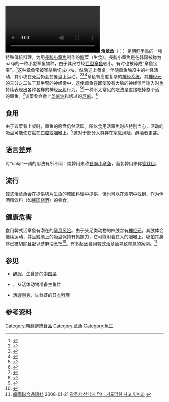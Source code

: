 {{multiple issues|
{{校对翻译|en}}
{{暂定名称}}
{{Refimprove|time=2019-04-23T14:16:59+00:00}}
}}
{{Infobox food
| name             = ''San-nakji''
| image            = Korean.cuisine-Sannakji.hoe-01.jpg
| caption          = 
| alternate_name   = 
| country          = [[朝鲜_(称谓)|朝鲜]]
| region           = 
| national_cuisine = [[韓國料理|韓國料理]]
| creator          = 
| year             = 
| mintime          = 
| maxtime          = 
| type             = [[膾_(韓國)|膾]]
| course           = 
| served           = 
| main_ingredient  = [[長腕小章魚|長腕小章魚]]
| minor_ingredient = 
| variations       = 
| serving_size     = 100 g
| calories         = 
| protein          = 
| fat              = 
| carbohydrate     = 
| glycemic_index   = 
| similar_dish     = 
| other            = 
}}
{{Infobox Korean name
| title      = Korean name
| hangul     = {{lang|ko|산낙지}}
| hanja      = 
| rr         = san-nakji
| mr         = san-nakchi
| koreanipa  = {{IPA-ko|san.nak̚.t͈ɕi|}}
}}
[[File:Sannakji_-_Writhe.ogv|thumb]]
'''活章魚'''（{{lang-ko|산낙지}}；{{lang-en|San-nakji}}）是[[朝鮮半島|朝鮮半島]]的一種特殊傳統料理，为用[[長腕小章魚|長腕小章魚]]制作的[[膾_(韓國)|膾]]菜（生食）。長腕小章魚是在韩国被称为nakji的一种小型章鱼物种，由于其尺寸较[[北太平洋巨型章魚|巨型章鱼]]较小，有时也被译成“章鱼宝宝”。<ref name="SKLD">{{Cite web|url=http://stdweb2.korean.go.kr/search/View.jsp?idx=11991|title=san-nakji|website={{tsl|en|Standard Korean Language Dictionary}}|publisher=[[韓國國立國語院|韓國國立國語院]]|language=ko|script-title=ko:산낙지|access-date=22 February 2017|archive-date=2017-09-03|archive-url=https://web.archive.org/web/20170903075355/http://stdweb2.korean.go.kr/search/View.jsp?idx=11991|dead-url=no}}</ref>这种章鱼常被宰杀后切成小块，然后送上餐桌。伴随章鱼触须中的神经活动，其小块在死后仍会在餐盘上运动。<ref>{{Cite news|url=http://www.nydailynews.com/new-york/queens/korean-restaurant-live-octopus-dish-animal-rights-activists-squirming-article-1.444306|title=Korean restaurant's live Octopus dish has animal rights activists squirming|last=Rosen|first=Daniel Edward|date=4 May 2010|work=[[紐約每日新聞|紐約每日新聞]]|access-date=3 June 2017|archive-date=2019-02-11|archive-url=https://web.archive.org/web/20190211222854/https://www.nydailynews.com/new-york/queens/korean-restaurant-live-octopus-dish-animal-rights-activists-squirming-article-1.444306|dead-url=no}}</ref><ref>{{Cite news|url=http://www.koreatimes.co.kr/www/news/biz/2017/05/123_65910.html|title=Clash of culture? Sannakji angers US animal activists|last=Han|first=Jane|date=14 May 2010|work=[[韓國時報|韓國時報]]|access-date=4 June 2017|archive-date=2019-12-20|archive-url=https://web.archive.org/web/20191220102536/http://www.koreatimes.co.kr/www/news/biz/2017/05/123_65910.html|dead-url=no}}</ref><ref>{{Cite news|url=https://munchies.vice.com/en_us/article/eating-a-live-octopus-wasnt-nearly-as-difficult-as-it-sounds|title=Eating a Live Octopus Wasn't Nearly as Difficult As It Sounds|last=Compton|first=Natalie B.|date=17 June 2016|work=Munchies|access-date=4 June 2017|publisher=[[Vice传媒有限公司|VICE]]}}</ref>章鱼有高度复杂的[[神经系统|神经系统]]，其[[神经元|神经元]]的三分之二位于其手臂的神经索中，这使章鱼在即使没有大脑的神经信号输入时也持续表现出各种各样的神经[[反射_(生理学)|反射]]行为。<ref>{{cite journal|year=2012|title=An Embodied View of Octopus Neurobiology|journal=Current Biology|volume=22|issue=20|pages=R887–R892|doi=10.1016/j.cub.2012.09.001|pmid=23098601|author=Hochner, B.}}</ref><ref>{{cite journal|last2=Sagiv-Zohar|first2=R.|last3=Aharonov|first3=R.|last4=Engel|first4=Y.|last5=Hochner|first5=B.|last6=Flash|first6=T.|year=2005|title=Dynamic model of the octopus arm. I. Biomechanics of the octopus reaching movement|url=https://archive.org/details/sim_journal-of-neurophysiology_2005-08_94_2/page/1443|journal=J. Neurophysiol.|volume=94|issue=2|pages=1443–58|doi=10.1152/jn.00684.2004|pmid=15829594|first1=Y.|last1=Yekutieli}}</ref>一种不太常见的吃法是直接吃掉整个活的章鱼。<ref>{{Citation|title=Eating Live Octopus|url=https://video.nationalgeographic.com/video/skorea-liveoctopus-pp|accessdate=2018-01-13|archive-date=2018-01-13|archive-url=https://web.archive.org/web/20180113150226/https://video.nationalgeographic.com/video/skorea-liveoctopus-pp|dead-url=no}}</ref>该菜肴会撒上[[芝麻油|芝麻油]]和烤过的[[芝麻|芝麻]]。<ref>{{Cite news|url=https://www.theguardian.com/lifeandstyle/wordofmouth/2015/jan/30/noma-live-prawn-dish-japan-truth|title=The truth about Noma's live prawn dish|last=Warwick|first=Joe|date=30 January 2015|work=[[衛報|衛報]]|access-date=3 June 2017|archive-date=2017-08-26|archive-url=https://web.archive.org/web/20170826120710/https://www.theguardian.com/lifeandstyle/wordofmouth/2015/jan/30/noma-live-prawn-dish-japan-truth|dead-url=no}}</ref>

==食用==
由于该菜肴上桌时，章鱼的吸盘仍然活跃，所以食用活章魚时应特别当心，活动的吸盘可能使它黏在[[口腔|口腔]]或[[咽喉|咽喉]]上。<ref>{{cite web|url=http://timesofindia.indiatimes.com/life-style/food/food-features/Eight-controversial-foods-from-around-the-world/articleshow/47564867.cms|title=Eight controversial foods from around the world|work=The Times of India|accessdate=2019-04-23|archive-date=2016-09-01|archive-url=https://web.archive.org/web/20160901081030/http://timesofindia.indiatimes.com/life-style/food/food-features/Eight-controversial-foods-from-around-the-world/articleshow/47564867.cms|dead-url=no}}</ref>这对于部分人群存在[[窒息|窒息]]风险，醉酒者更甚。

==语言差异==
{{tsl|en|North–South differences in the Korean language||南北韓两地}}对“nakji”一词的用法有所不同：南韓用来称[[長腕小章魚|長腕小章魚]]，而北韓用来称[[管魷目|管魷目]]。

==流行==
韓式活章魚会在提供切片生鱼的[[韓國料理|韓國料理]]中提供，但也可以在酒吧中找到，作为伴酒精饮料（如[[韩国烧酒|韩国烧酒]]）的零食。

==健康危害==
食用韓式活章魚有潜在的[[異物阻塞呼吸道|窒息风险]]。由于头足类动物的四肢含有[[神经元|神经元]]，其肢体会继续运动，并且触须上的吸盘保持有抓握力，它可能附着在人的咽喉上，哪怕其身体已被切除且配以芝麻油烹饪<ref>{{Cite news|url=https://www.cntraveler.com/galleries/2014-03-19/most-dangerous-foods|title=The Most Dangerous Foods in the World|work=Condé Nast Traveler|access-date=2018-01-18|language=en|archive-date=2018-01-18|archive-url=https://web.archive.org/web/20180118182202/https://www.cntraveler.com/galleries/2014-03-19/most-dangerous-foods|dead-url=no}}</ref>。有多起因食用韓式活章魚导致窒息的案例。<ref>[[韓國聯合通訊社|韓國聯合通訊社]] 2008-01-21  [http://news.naver.com/main/read.nhn?mode=LSD&mid=sec&sid1=102&oid=001&aid=0001931575 광주서 산낙지 먹다 기도막힌 사고 잇따라] {{Wayback|url=http://news.naver.com/main/read.nhn?mode=LSD&mid=sec&sid1=102&oid=001&aid=0001931575 |date=20190410174527 }}</ref>

==参见==
* [[醉蝦|醉蝦]]，生食虾的[[中国菜|中国菜]]
* {{le|Ikizukuri}}，从活体动物准备生鱼片
* [[活蝦刺身|活蝦刺身]]，生食虾的[[日本料理|日本料理]]

==参考资料==
{{reflist}}

{{海鲜}}
[[Category:朝鮮傳統食品|Category:朝鮮傳統食品]]
[[Category:章魚|Category:章魚]]
[[Category:魚生|Category:魚生]]